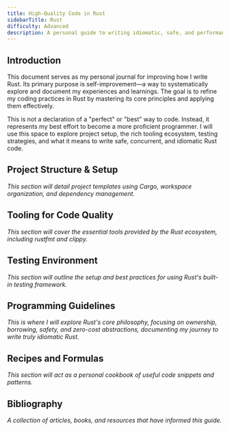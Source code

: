 ```yaml
---
title: High-Quality Code in Rust
sidebarTitle: Rust
difficulty: Advanced
description: A personal guide to writing idiomatic, safe, and performant Rust, exploring project structure, tooling, and the core principles of the language.
---
```


## Introduction

This document serves as my personal journal for improving how I write Rust. Its primary purpose is self-improvement—a way to systematically explore and document my experiences and learnings. The goal is to refine my coding practices in Rust by mastering its core principles and applying them effectively.

This is not a declaration of a "perfect" or "best" way to code. Instead, it represents my best effort to become a more proficient programmer. I will use this space to explore project setup, the rich tooling ecosystem, testing strategies, and what it means to write safe, concurrent, and idiomatic Rust code.

## Project Structure & Setup

_This section will detail project templates using Cargo, workspace organization, and dependency management._

## Tooling for Code Quality

_This section will cover the essential tools provided by the Rust ecosystem, including rustfmt and clippy._

## Testing Environment

_This section will outline the setup and best practices for using Rust's built-in testing framework._

## Programming Guidelines

_This is where I will explore Rust's core philosophy, focusing on ownership, borrowing, safety, and zero-cost abstractions, documenting my journey to write truly idiomatic Rust._

## Recipes and Formulas

_This section will act as a personal cookbook of useful code snippets and patterns._

## Bibliography

_A collection of articles, books, and resources that have informed this guide._
